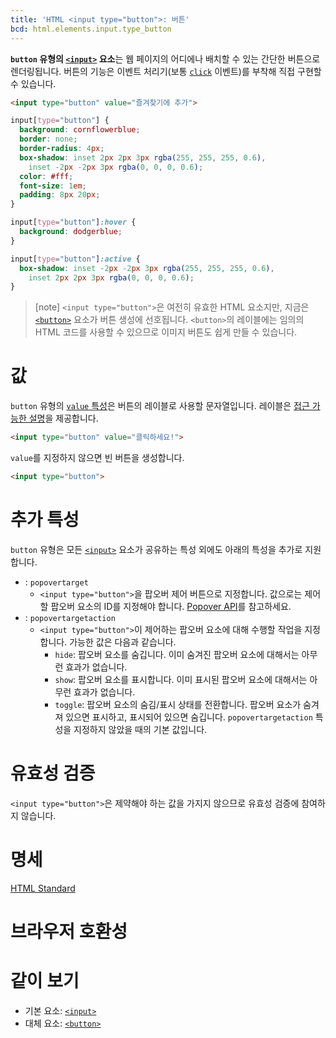 ```yaml
---
title: 'HTML <input type="button">: 버튼'
bcd: html.elements.input.type_button
---
```


**`button` 유형의 [`<input>`](../input) 요소**는 웹 페이지의 어디에나 배치할 수 있는 간단한 버튼으로 렌더링됩니다. 버튼의 기능은 이벤트 처리기(보통 [`click`](https://developer.mozilla.org/en-US/docs/Web/API/Element/click_event) 이벤트)를 부착해 직접 구현할 수 있습니다.

```html hidden name=demo
<input type="button" value="즐겨찾기에 추가">
```

```css hidden name=demo
input[type="button"] {
  background: cornflowerblue;
  border: none;
  border-radius: 4px;
  box-shadow: inset 2px 2px 3px rgba(255, 255, 255, 0.6),
    inset -2px -2px 3px rgba(0, 0, 0, 0.6);
  color: #fff;
  font-size: 1em;
  padding: 8px 20px;
}

input[type="button"]:hover {
  background: dodgerblue;
}

input[type="button"]:active {
  box-shadow: inset -2px -2px 3px rgba(255, 255, 255, 0.6),
    inset 2px 2px 3px rgba(0, 0, 0, 0.6);
}
```

<LiveExample height={180} lang="html" name="demo" />

> [note] `<input type="button">`은 여전히 유효한 HTML 요소지만, 지금은 [`<button>`](../button) 요소가 버튼 생성에 선호됩니다. `<button>`의 레이블에는 임의의 HTML 코드를 사용할 수 있으므로 이미지 버튼도 쉽게 만들 수 있습니다.

# 값

`button` 유형의 [`value` 특성](../input#term-value)은 버튼의 레이블로 사용할 문자열입니다. 레이블은 [접근 가능한 설명](https://developer.mozilla.org/en-US/docs/Glossary/Accessible_description)을 제공합니다.

```html hidden name=button-value
<input type="button" value="클릭하세요!">
```

<LiveExample height={80} name="button-value" />

`value`를 지정하지 않으면 빈 버튼을 생성합니다.

```html hidden name=button-valueless
<input type="button">
```

<LiveExample height={80} name="button-valueless" />

# 추가 특성

`button` 유형은 모든 [`<input>`](../input) 요소가 공유하는 특성 외에도 아래의 특성을 추가로 지원합니다.

- : `popovertarget`
  - `<input type="button">`을 팝오버 제어 버튼으로 지정합니다. 값으로는 제어할 팝오버 요소의 ID를 지정해야 합니다. [Popover API](https://developer.mozilla.org/en-US/docs/Web/API/Popover_API)를 참고하세요.
- : `popovertargetaction`
  - `<input type="button">`이 제어하는 팝오버 요소에 대해 수행할 작업을 지정합니다. 가능한 값은 다음과 같습니다.
    - `hide`: 팝오버 요소를 숨깁니다. 이미 숨겨진 팝오버 요소에 대해서는 아무런 효과가 없습니다.
    - `show`: 팝오버 요소를 표시합니다. 이미 표시된 팝오버 요소에 대해서는 아무런 효과가 없습니다.
    - `toggle`: 팝오버 요소의 숨김/표시 상태를 전환합니다. 팝오버 요소가 숨겨져 있으면 표시하고, 표시되어 있으면 숨깁니다. `popovertargetaction` 특성을 지정하지 않았을 때의 기본 값입니다.

# 유효성 검증

`<input type="button">`은 제약해야 하는 값을 가지지 않으므로 유효성 검증에 참여하지 않습니다.

# 명세

[HTML Standard](<https://html.spec.whatwg.org/multipage/input.html#button-state-(type=button)>)

# 브라우저 호환성

<BrowserCompat data={props.bcd} />

# 같이 보기

- 기본 요소: [`<input>`](./input)
- 대체 요소: [`<button>`](./button)
